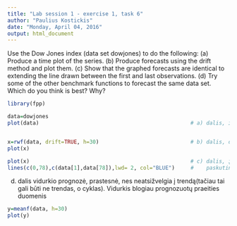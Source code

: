 ---
title: "Lab session 1 - exercise 1, task 6"
author: "Paulius Kostickis"
date: "Monday, April 04, 2016"
output: html_document
---

Use the Dow Jones index (data set dowjones) to do the following:
(a) Produce a time plot of the series.
(b) Produce forecasts using the drift method and plot them.
(c) Show that the graphed forecasts are identical to extending the
line drawn between the first and last observations.
(d) Try some of the other benchmark functions to forecast the same
data set. Which do you think is best? Why?

```{r,message=F}

library(fpp)

data=dowjones
plot(data)                                                # a) dalis, išbrėžiami duomenys


x=rwf(data, drift=TRUE, h=30)                             # b) dalis, draft prognozė 
plot(x)
```


```{r,message=F}
plot(x)                                                   # c) dalis, įrodome, kad sujungus pirmą ir
lines(c(0,78),c(data[1],data[78]),lwd= 2, col="BLUE")     #    paskutinį tašką, gauname tokį patį rezultatą


```


d) dalis vidurkio prognozė, prastesnė, nes neatsižvelgia į trendą(tačiau tai gali būti ne trendas, o cyklas). Vidurkis blogiau prognozuotų praeities duomenis
```{r}
y=meanf(data, h=30)                                       
plot(y)                                                   
  

```